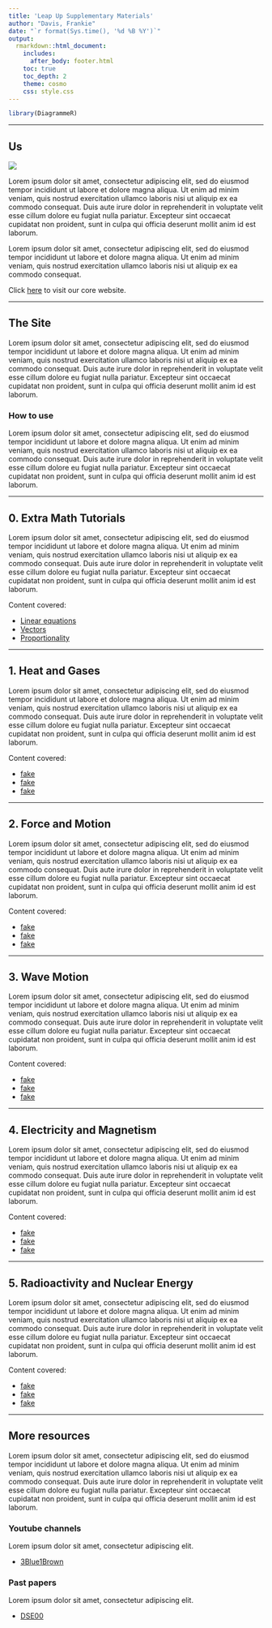 ```yaml
---
title: 'Leap Up Supplementary Materials'
author: "Davis, Frankie"
date: "`r format(Sys.time(), '%d %B %Y')`"
output:
  rmarkdown::html_document:
    includes:
      after_body: footer.html
    toc: true
    toc_depth: 2
    theme: cosmo
    css: style.css
---
```


[comment]: # (***************************************)


[comment]: # ()
[comment]: # (Convention)
[comment]: # (bold: keyword)
[comment]: # (italic: emphasis)
[comment]: # (_e.g._, _i.e._)


[comment]: # (***************************************)


```r
library(DiagrammeR)
```

***************************************

<main>

## Us

<div id="logo">
![](img/Logo_300ppi.png)
</div>

Lorem ipsum dolor sit amet, consectetur adipiscing elit, sed do eiusmod tempor incididunt ut labore et dolore magna aliqua. Ut enim ad minim veniam, quis nostrud exercitation ullamco laboris nisi ut aliquip ex ea commodo consequat. Duis aute irure dolor in reprehenderit in voluptate velit esse cillum dolore eu fugiat nulla pariatur. Excepteur sint occaecat cupidatat non proident, sunt in culpa qui officia deserunt mollit anim id est laborum.

<div class="blue">
Lorem ipsum dolor sit amet, consectetur adipiscing elit, sed do eiusmod tempor incididunt ut labore et dolore magna aliqua. Ut enim ad minim veniam, quis nostrud exercitation ullamco laboris nisi ut aliquip ex ea commodo consequat.
</div>

Click [here](https://www.leapupedu.com.hk/) to visit our core website.

***************************************

## The Site

Lorem ipsum dolor sit amet, consectetur adipiscing elit, sed do eiusmod tempor incididunt ut labore et dolore magna aliqua. Ut enim ad minim veniam, quis nostrud exercitation ullamco laboris nisi ut aliquip ex ea commodo consequat. Duis aute irure dolor in reprehenderit in voluptate velit esse cillum dolore eu fugiat nulla pariatur. Excepteur sint occaecat cupidatat non proident, sunt in culpa qui officia deserunt mollit anim id est laborum.

### How to use

Lorem ipsum dolor sit amet, consectetur adipiscing elit, sed do eiusmod tempor incididunt ut labore et dolore magna aliqua. Ut enim ad minim veniam, quis nostrud exercitation ullamco laboris nisi ut aliquip ex ea commodo consequat. Duis aute irure dolor in reprehenderit in voluptate velit esse cillum dolore eu fugiat nulla pariatur. Excepteur sint occaecat cupidatat non proident, sunt in culpa qui officia deserunt mollit anim id est laborum.

***************************************

## 0. Extra Math Tutorials

Lorem ipsum dolor sit amet, consectetur adipiscing elit, sed do eiusmod tempor incididunt ut labore et dolore magna aliqua. Ut enim ad minim veniam, quis nostrud exercitation ullamco laboris nisi ut aliquip ex ea commodo consequat. Duis aute irure dolor in reprehenderit in voluptate velit esse cillum dolore eu fugiat nulla pariatur. Excepteur sint occaecat cupidatat non proident, sunt in culpa qui officia deserunt mollit anim id est laborum.

Content covered:

* [Linear equations](fake.html)
* [Vectors](fake.html)
* [Proportionality](fake.html)

***************************************

## 1. Heat and Gases

Lorem ipsum dolor sit amet, consectetur adipiscing elit, sed do eiusmod tempor incididunt ut labore et dolore magna aliqua. Ut enim ad minim veniam, quis nostrud exercitation ullamco laboris nisi ut aliquip ex ea commodo consequat. Duis aute irure dolor in reprehenderit in voluptate velit esse cillum dolore eu fugiat nulla pariatur. Excepteur sint occaecat cupidatat non proident, sunt in culpa qui officia deserunt mollit anim id est laborum.

Content covered:

* [fake](fake.html)
* [fake](fake.html)
* [fake](fake.html)

***************************************

## 2. Force and Motion

Lorem ipsum dolor sit amet, consectetur adipiscing elit, sed do eiusmod tempor incididunt ut labore et dolore magna aliqua. Ut enim ad minim veniam, quis nostrud exercitation ullamco laboris nisi ut aliquip ex ea commodo consequat. Duis aute irure dolor in reprehenderit in voluptate velit esse cillum dolore eu fugiat nulla pariatur. Excepteur sint occaecat cupidatat non proident, sunt in culpa qui officia deserunt mollit anim id est laborum.

Content covered:

* [fake](fake.html)
* [fake](fake.html)
* [fake](fake.html)

***************************************

## 3. Wave Motion

Lorem ipsum dolor sit amet, consectetur adipiscing elit, sed do eiusmod tempor incididunt ut labore et dolore magna aliqua. Ut enim ad minim veniam, quis nostrud exercitation ullamco laboris nisi ut aliquip ex ea commodo consequat. Duis aute irure dolor in reprehenderit in voluptate velit esse cillum dolore eu fugiat nulla pariatur. Excepteur sint occaecat cupidatat non proident, sunt in culpa qui officia deserunt mollit anim id est laborum.

Content covered:

* [fake](fake.html)
* [fake](fake.html)
* [fake](fake.html)

***************************************

## 4. Electricity and Magnetism

Lorem ipsum dolor sit amet, consectetur adipiscing elit, sed do eiusmod tempor incididunt ut labore et dolore magna aliqua. Ut enim ad minim veniam, quis nostrud exercitation ullamco laboris nisi ut aliquip ex ea commodo consequat. Duis aute irure dolor in reprehenderit in voluptate velit esse cillum dolore eu fugiat nulla pariatur. Excepteur sint occaecat cupidatat non proident, sunt in culpa qui officia deserunt mollit anim id est laborum.

Content covered:

* [fake](fake.html)
* [fake](fake.html)
* [fake](fake.html)

***************************************

## 5. Radioactivity and Nuclear Energy

Lorem ipsum dolor sit amet, consectetur adipiscing elit, sed do eiusmod tempor incididunt ut labore et dolore magna aliqua. Ut enim ad minim veniam, quis nostrud exercitation ullamco laboris nisi ut aliquip ex ea commodo consequat. Duis aute irure dolor in reprehenderit in voluptate velit esse cillum dolore eu fugiat nulla pariatur. Excepteur sint occaecat cupidatat non proident, sunt in culpa qui officia deserunt mollit anim id est laborum.

Content covered:

* [fake](fake.html)
* [fake](fake.html)
* [fake](fake.html)

***************************************

## More resources

Lorem ipsum dolor sit amet, consectetur adipiscing elit, sed do eiusmod tempor incididunt ut labore et dolore magna aliqua. Ut enim ad minim veniam, quis nostrud exercitation ullamco laboris nisi ut aliquip ex ea commodo consequat. Duis aute irure dolor in reprehenderit in voluptate velit esse cillum dolore eu fugiat nulla pariatur. Excepteur sint occaecat cupidatat non proident, sunt in culpa qui officia deserunt mollit anim id est laborum.

### Youtube channels

Lorem ipsum dolor sit amet, consectetur adipiscing elit.

* [3Blue1Brown](https://www.youtube.com/channel/UCYO_jab_esuFRV4b17AJtAw/featured)

### Past papers

Lorem ipsum dolor sit amet, consectetur adipiscing elit.

* [DSE00](http://dse00.blogspot.com/)

</main>
